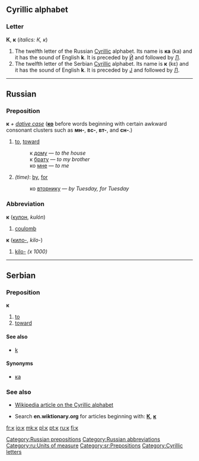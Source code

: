 ==Cyrillic alphabet==

===Letter===
'''К''', '''к''' (''italics: К, к'')

# The twelfth letter of the Russian [[Cyrillic]] alphabet. Its name is '''ка''' (ka) and it has the sound of English '''k'''. It is preceded by [[й|Й]] and followed by [[л|Л]].
# The twelfth letter of the Serbian [[Cyrillic]] alphabet. Its name is '''к''' (kɛ) and it has the sound of English '''k'''. It is preceded by [[ј|Ј]] and followed by [[л|Л]].

----

==Russian==

===Preposition===
'''к''' ''+ [[dative case]]'' ('''[[ко]]''' before words beginning with certain awkward consonant clusters such as '''мн-''', '''вс-''', '''вт-''', and '''сн-'''.)

# [[to]], [[toward]]
#:к [[дом|дому]] — ''to the house''
#:к [[брат|брату]] — ''to my brother''
#:ко [[я#Russian|мне]] — ''to me''
# ''(time)'': [[by]], [[for]]
#:ко [[вторник|вторнику]] — ''by Tuesday, for Tuesday''

===Abbreviation===
'''к''' ([[кулон]], ''kulón'')

# [[coulomb]]

'''к''' ([[кило-]], ''kilo-'')

# [[kilo-]] ''(x 1000)''

[[Category:Russian prepositions]]
[[Category:Russian abbreviations]]
[[Category:ru:Units of measure]]

----

==Serbian==

===Preposition===
'''к'''

# [[to]]
# [[toward]]

====See also====
*[[k#Serbian|k]]

====Synonyms====
*[[ка#Serbian|ка]]

===See also===
*[[w:Cyrillic alphabet|Wikipedia article on the Cyrillic alphabet]]

*Search '''en.wiktionary.org''' for articles beginning with: '''[http://en.wiktionary.org/w/index.php?title=Special%3AAllpages&from=%D0%9A&namespace=0 К]''', '''[http://en.wiktionary.org/w/index.php?title=Special%3AAllpages&from=%D0%BA&namespace=0 к]'''

[[Category:sr:Prepositions]]
[[Category:Cyrillic letters]]

[[fr:к]]
[[io:к]]
[[mk:к]]
[[pl:к]]
[[pt:к]]
[[ru:к]]
[[fi:к]]
